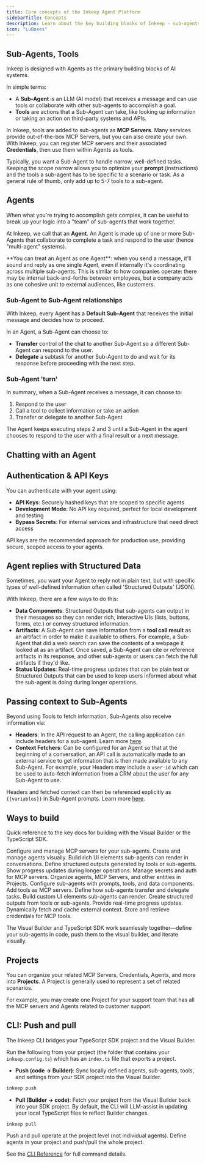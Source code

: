```yaml
---
title: Core concepts of the Inkeep Agent Platform
sidebarTitle: Concepts
description: Learn about the key building blocks of Inkeep - sub-agents, agents, tools, data components, and more.
icon: "LuBoxes"
---
```


## Sub-Agents, Tools

Inkeep is designed with Agents as the primary building blocks of AI systems.

In simple terms:
- A **Sub-Agent** is an LLM (AI model) that receives a message and can use tools or collaborate with other sub-agents to accomplish a goal.
- **Tools** are actions that a Sub-Agent can take, like looking up information or taking an action on third-party systems and APIs.

In Inkeep, tools are added to sub-agents as **MCP Servers**. Many services provide out-of-the-box MCP Servers, but you can also create your own. With Inkeep, you can register MCP servers and their associated **Credentials**, then use them within Agents as tools.

Typically, you want a Sub-Agent to handle narrow, well-defined tasks. Keeping the scope narrow allows you to optimize your **prompt** (instructions) and the tools a sub-agent has to be specific to a scenario or task. As a general rule of thumb, only add up to 5-7 tools to a sub-agent.

## Agents

When what you're trying to accomplish gets complex, it can be useful to break up your logic into a "team" of sub-agents that work together. 

At Inkeep, we call that an **Agent**. An Agent is made up of one or more Sub-Agents that collaborate to complete a task and respond to the user (hence "multi-agent" systems).

<Tip>
**You can treat an Agent as one Agent**: when you send a message, it'll sound and reply as one single Agent, even if internally it's coordinating across multiple sub-agents. This is similar to how companies operate: there may be internal back-and-forths between employees, but a company acts as one cohesive unit to external audiences, like customers.
</Tip>

### Sub-Agent to Sub-Agent relationships

With Inkeep, every Agent has a **Default Sub-Agent** that receives the initial message and decides how to proceed. 

In an Agent, a Sub-Agent can choose to:
- **Transfer** control of the chat to another Sub-Agent so a different Sub-Agent can respond to the user.
- **Delegate** a subtask for another Sub-Agent to do and wait for its response before proceeding with the next step.
 
### Sub-Agent 'turn'

In summary, when a Sub-Agent receives a message, it can choose to:
1. Respond to the user
2. Call a tool to collect information or take an action 
3. Transfer or delegate to another Sub-Agent

The Agent keeps executing steps 2 and 3 until a Sub-Agent in the agent chooses to respond to the user with a final result or a next message.

## Chatting with an Agent

<Snippet file="multi-agent-framework/WaysToTalkToAgent.mdx" />

## Authentication & API Keys

You can authenticate with your agent using:

- **API Keys**: Securely hashed keys that are scoped to specific agents
- **Development Mode**: No API key required, perfect for local development and testing
- **Bypass Secrets**: For internal services and infrastructure that need direct access

API keys are the recommended approach for production use, providing secure, scoped access to your agents.

## Agent replies with Structured Data

Sometimes, you want your Agent to reply not in plain text, but with specific types of well-defined information often called 'Structured Outputs' (JSON).

With Inkeep, there are a few ways to do this:
- **Data Components**: Structured Outputs that sub-agents can output in their messages so they can render rich, interactive UIs (lists, buttons, forms, etc.) or convey structured information.
- **Artifacts**: A Sub-Agent can save information from a **tool call result** as an artifact in order to make it available to others. For example, a Sub-Agent that did a web search can save the contents of a webpage it looked at as an artifact. Once saved, a Sub-Agent can cite or reference artifacts in its response, and other sub-agents or users can fetch the full artifacts if they'd like.
- **Status Updates**: Real-time progress updates that can be plain text or Structured Outputs that can be used to keep users informed about what the sub-agent is doing during longer operations. 

## Passing context to Sub-Agents

Beyond using Tools to fetch information, Sub-Agents also receive information via:
- **Headers**: In the API request to an Agent, the calling application can include headers for a sub-agent. Learn more [here](/typescript-sdk/headers).
- **Context Fetchers**: Can be configured for an Agent so that at the beginning of a conversation, an API call is automatically made to an external service to get information that is then made available to any Sub-Agent. For example, your Headers may include a `user-id` which can be used to auto-fetch information from a CRM about the user for any Sub-Agent to use.

Headers and fetched context can then be referenced explicitly as `{{variables}}` in Sub-Agent prompts. Learn more [here](/typescript-sdk/headers).

## Ways to build

Quick reference to the key docs for building with the Visual Builder or the TypeScript SDK.

<Tabs>
  <Tab title="Visual Builder">
    <Cards>
      <Card title="MCP Servers" icon="LuServer" href="/visual-builder/mcp-servers">
        Configure and manage MCP servers for your sub-agents.
      </Card>
      <Card title="Agents" icon="LuSpline" href="/visual-builder/sub-agents">
        Create and manage agents visually.
      </Card>
      <Card title="Data Components" icon="LuLayoutTemplate" href="/visual-builder/data-components">
        Build rich UI elements sub-agents can render in conversations.
      </Card>
      <Card title="Artifact Components" icon="TbInputSpark" href="/visual-builder/artifact-components">
        Define structured outputs generated by tools or sub-agents.
      </Card>
      <Card title="Status Components" icon="LuClock" href="/visual-builder/status-components">
        Show progress updates during longer operations.
      </Card>
      <Card title="Credentials" icon="LuKey" href="/visual-builder/credentials">
        Manage secrets and auth for MCP servers.
      </Card>
      <Card title="Project Management" icon="LuFolder" href="/visual-builder/project-management">
        Organize agents, MCP Servers, and other entities in Projects.
      </Card>
    </Cards>
  </Tab>
  <Tab title="TypeScript SDK">
    <Cards>
      <Card title="Sub-Agent Settings" icon="LuUser" href="/typescript-sdk/agent-configuration">
        Configure sub-agents with prompts, tools, and data components.
      </Card>
      <Card title="MCP Servers" icon="LuHammer" href="/typescript-sdk/tools-and-mcp-servers">
        Add tools as MCP servers.
      </Card>
      <Card title="Sub-Agent Relationships" icon="LuUsers" href="/typescript-sdk/agent-relationships">
        Define how sub-agents transfer and delegate tasks.
      </Card>
      <Card title="Data Components" icon="LuLayoutTemplate" href="/typescript-sdk/data-components">
        Build custom UI elements sub-agents can render.
      </Card>
      <Card title="Artifact Components" icon="TbInputSpark" href="/typescript-sdk/artifact-components">
        Create structured outputs from tools or sub-agents.
      </Card>
      <Card title="Status Updates" icon="LuClock" href="/typescript-sdk/status-updates">
        Provide real-time progress updates.
      </Card>
      <Card title="Context Fetchers" icon="LuCirclePlus" href="/typescript-sdk/context-fetchers">
        Dynamically fetch and cache external context.
      </Card>
      <Card title="Credentials" icon="LuKey" href="/typescript-sdk/credentials">
        Store and retrieve credentials for MCP tools.
      </Card>
    </Cards>
  </Tab>
</Tabs>

The Visual Builder and TypeScript SDK work seamlessly together—define your sub-agents in code, push them to the visual builder, and iterate visually.

## Projects

You can organize your related MCP Servers, Credentials, Agents, and more into **Projects**. A Project is generally used to represent a set of related scenarios. 

For example, you may create one Project for your support team that has all the MCP servers and Agents related to customer support. 

## CLI: Push and pull

The Inkeep CLI bridges your TypeScript SDK project and the Visual Builder.

Run the following from your project (the folder that contains your `inkeep.config.ts`) which has an `index.ts` file that exports a project.

- **Push (code → Builder)**: Sync locally defined agents, sub-agents, tools, and settings from your SDK project into the Visual Builder.

```bash
inkeep push
```

- **Pull (Builder → code)**: Fetch your project from the Visual Builder back into your SDK project. By default, the CLI will LLM-assist in updating your local TypeScript files to reflect Builder changes.

```bash
inkeep pull
```

<Note>
Push and pull operate at the project level (not individual agents). Define agents in your project and push/pull the whole project.
</Note>

See the [CLI Reference](/typescript-sdk/cli-reference) for full command details.


